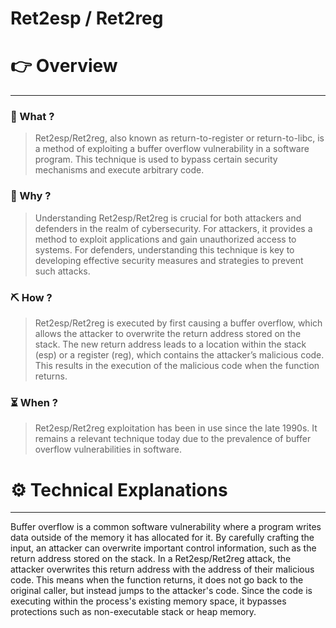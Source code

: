 # Ret2esp / Ret2reg


# 👉 Overview

---

### 👀 What ?

> Ret2esp/Ret2reg, also known as return-to-register or return-to-libc, is a method of exploiting a buffer overflow vulnerability in a software program. This technique is used to bypass certain security mechanisms and execute arbitrary code.
> 

### 🧐 Why ?

> Understanding Ret2esp/Ret2reg is crucial for both attackers and defenders in the realm of cybersecurity. For attackers, it provides a method to exploit applications and gain unauthorized access to systems. For defenders, understanding this technique is key to developing effective security measures and strategies to prevent such attacks.
> 

### ⛏️ How ?

> Ret2esp/Ret2reg is executed by first causing a buffer overflow, which allows the attacker to overwrite the return address stored on the stack. The new return address leads to a location within the stack (esp) or a register (reg), which contains the attacker’s malicious code. This results in the execution of the malicious code when the function returns.
> 

### ⏳ When ?

> Ret2esp/Ret2reg exploitation has been in use since the late 1990s. It remains a relevant technique today due to the prevalence of buffer overflow vulnerabilities in software.
> 

# ⚙️ Technical Explanations

---

Buffer overflow is a common software vulnerability where a program writes data outside of the memory it has allocated for it. By carefully crafting the input, an attacker can overwrite important control information, such as the return address stored on the stack. In a Ret2esp/Ret2reg attack, the attacker overwrites this return address with the address of their malicious code. This means when the function returns, it does not go back to the original caller, but instead jumps to the attacker's code. Since the code is executing within the process's existing memory space, it bypasses protections such as non-executable stack or heap memory.
